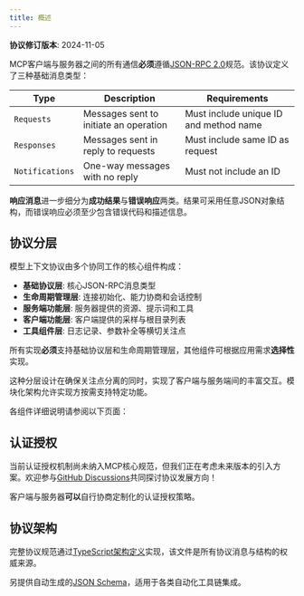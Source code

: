 ```yaml
---
title: 概述
---
```


<Info>**协议修订版本**: 2024-11-05</Info>

MCP客户端与服务器之间的所有通信**必须**遵循[JSON-RPC 2.0](https://www.jsonrpc.org/specification)规范。该协议定义了三种基础消息类型：

| Type            | Description                            | Requirements                           |
| --------------- | -------------------------------------- | -------------------------------------- |
| `Requests`      | Messages sent to initiate an operation | Must include unique ID and method name |
| `Responses`     | Messages sent in reply to requests     | Must include same ID as request        |
| `Notifications` | One-way messages with no reply         | Must not include an ID                 |

**响应消息**进一步细分为**成功结果**与**错误响应**两类。结果可采用任意JSON对象结构，而错误响应必须至少包含错误代码和描述信息。

## 协议分层

模型上下文协议由多个协同工作的核心组件构成：

- **基础协议层**: 核心JSON-RPC消息类型
- **生命周期管理层**: 连接初始化、能力协商和会话控制
- **服务端功能层**: 服务器提供的资源、提示词和工具
- **客户端功能层**: 客户端提供的采样与根目录列表
- **工具组件层**: 日志记录、参数补全等横切关注点

所有实现**必须**支持基础协议层和生命周期管理层，其他组件可根据应用需求**选择性**实现。

这种分层设计在确保关注点分离的同时，实现了客户端与服务端间的丰富交互。模块化架构允许实现方按需支持特定功能。

各组件详细说明请参阅以下页面：

  <Card title="Sampling" icon="code" href="/specification/2024-11-05/client/sampling" />
</CardGroup>

## 认证授权

当前认证授权机制尚未纳入MCP核心规范，但我们正在考虑未来版本的引入方案。欢迎参与[GitHub Discussions](https://github.com/modelcontextprotocol/specification/discussions)共同探讨协议发展方向！

客户端与服务器**可以**自行协商定制化的认证授权策略。

## 协议架构

完整协议规范通过[TypeScript架构定义](http://github.com/modelcontextprotocol/specification/tree/main/schema/2024-11-05/schema.ts)实现，该文件是所有协议消息与结构的权威来源。

另提供自动生成的[JSON Schema](http://github.com/modelcontextprotocol/specification/tree/main/schema/2024-11-05/schema.json)，适用于各类自动化工具链集成。